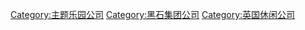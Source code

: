 {{Catmain|默林娛樂}}

[[Category:主题乐园公司|Category:主题乐园公司]]
[[Category:黑石集团公司|Category:黑石集团公司]]
[[Category:英国休闲公司|Category:英国休闲公司]]